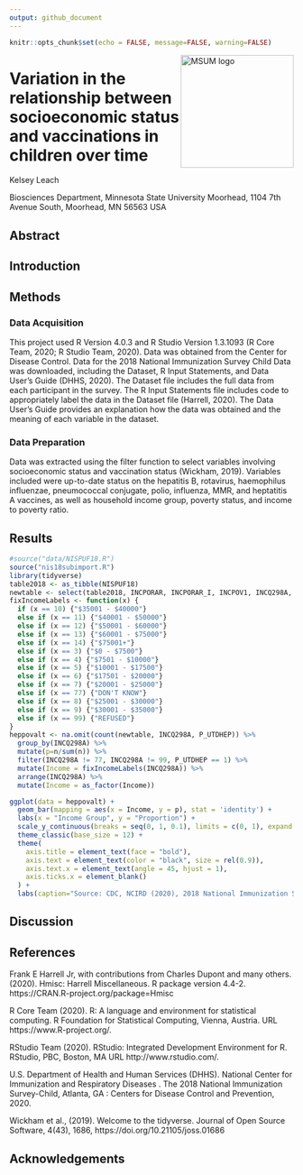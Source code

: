 ```yaml
---
output: github_document
---
```


```r
knitr::opts_chunk$set(echo = FALSE, message=FALSE, warning=FALSE)
```

<img src="https://www2.mnstate.edu/uploadedImages/Content/Marketing/logos/MSUM_Signature_Vert_Color.jpg" alt="MSUM logo" width="200" style="float:right">

# Variation in the relationship between socioeconomic status and vaccinations in children over time

Kelsey Leach

Biosciences Department, Minnesota State University Moorhead, 1104 7th Avenue South, Moorhead, MN 56563 USA

## Abstract

## Introduction

## Methods
### Data Acquisition
This project used R Version 4.0.3 and R Studio Version 1.3.1093 (R Core Team, 2020; R Studio Team, 2020). Data was obtained from the Center for Disease Control. Data for the 2018 National Immunization Survey Child Data was downloaded, including the Dataset, R Input Statements, and Data User's Guide (DHHS, 2020). The Dataset file includes the full data from each participant in the survey. The R Input Statements file includes code to appropriately label the data in the Dataset file (Harrell, 2020). The Data User's Guide provides an explanation how the data was obtained and the meaning of each variable in the dataset.

### Data Preparation
Data was extracted using the filter function to select variables involving socioeconomic status and vaccination status (Wickham, 2019). Variables included were up-to-date status on the hepatitis B, rotavirus, haemophilus influenzae, pneumococcal conjugate, polio, influenza, MMR, and heptatitis A vaccines, as well as household income group, poverty status, and income to poverty ratio. 

## Results
```r
#source("data/NISPUF18.R")
source("nis18subimport.R")
library(tidyverse)
table2018 <- as_tibble(NISPUF18)
newtable <- select(table2018, INCPORAR, INCPORAR_I, INCPOV1, INCQ298A, P_UTDHEP, P_UTDROT_S, P_UTDHIB, P_UTDPCV, P_UTDPOL, U24_FLU_24D, P_UTDMMX, P_UTDHEPA1, P_UTDHEPA2)
fixIncomeLabels <- function(x) {
  if (x == 10) {"$35001 - $40000"}
  else if (x == 11) {"$40001 - $50000"}
  else if (x == 12) {"$50001 - $60000"}
  else if (x == 13) {"$60001 - $75000"}
  else if (x == 14) {"$75001+"}
  else if (x == 3) {"$0 - $7500"}
  else if (x == 4) {"$7501 - $10000"}
  else if (x == 5) {"$10001 - $17500"}
  else if (x == 6) {"$17501 - $20000"}
  else if (x == 7) {"$20001 - $25000"}
  else if (x == 77) {"DON'T KNOW"}
  else if (x == 8) {"$25001 - $30000"}
  else if (x == 9) {"$30001 - $35000"}
  else if (x == 99) {"REFUSED"}
}
heppovalt <- na.omit(count(newtable, INCQ298A, P_UTDHEP)) %>% 
  group_by(INCQ298A) %>% 
  mutate(p=n/sum(n)) %>% 
  filter(INCQ298A != 77, INCQ298A != 99, P_UTDHEP == 1) %>% 
  mutate(Income = fixIncomeLabels(INCQ298A)) %>% 
  arrange(INCQ298A) %>% 
  mutate(Income = as_factor(Income))

ggplot(data = heppovalt) + 
  geom_bar(mapping = aes(x = Income, y = p), stat = 'identity') +
  labs(x = "Income Group", y = "Proportion") +
  scale_y_continuous(breaks = seq(0, 1, 0.1), limits = c(0, 1), expand = expansion(mult = 0)) +
  theme_classic(base_size = 12) +
  theme(
    axis.title = element_text(face = "bold"), 
    axis.text = element_text(color = "black", size = rel(0.9)),
    axis.text.x = element_text(angle = 45, hjust = 1), 
    axis.ticks.x = element_blank()
  ) + 
  labs(caption="Source: CDC, NCIRD (2020), 2018 National Immunization Survey - Child.")
```

## Discussion

## References
Frank E Harrell Jr, with contributions from Charles Dupont and
  many others. (2020). Hmisc: Harrell Miscellaneous. R package
  version 4.4-2. https://CRAN.R-project.org/package=Hmisc

R Core Team (2020). R: A language and environment for statistical computing. R
  Foundation for Statistical Computing, Vienna, Austria. URL
  https://www.R-project.org/.

RStudio Team (2020). RStudio: Integrated Development Environment for R. RStudio,
  PBC, Boston, MA URL http://www.rstudio.com/.

U.S. Department of Health and Human Services (DHHS). National Center for Immunization and Respiratory   Diseases . The 2018 National Immunization Survey-Child, Atlanta, GA : Centers for Disease Control    and Prevention, 2020.

Wickham et al., (2019). Welcome to the tidyverse. Journal of
  Open Source Software, 4(43), 1686,
  https://doi.org/10.21105/joss.01686

## Acknowledgements